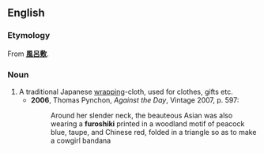 ==English==
===Etymology===
From {{Ja.}} '''[[風呂敷]]'''.

===Noun===
{{en-noun|furoshiki}}

# A traditional Japanese [[wrapping]]-cloth, used for clothes, gifts etc.
#*'''2006''', Thomas Pynchon, ''Against the Day'', Vintage 2007, p. 597:
#*:Around her slender neck, the beauteous Asian was also wearing a '''furoshiki''' printed in a woodland motif of peacock blue, taupe, and Chinese red, folded in a triangle so as to make a cowgirl bandana